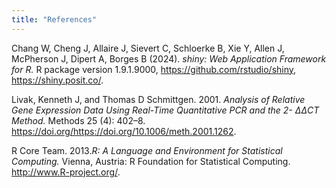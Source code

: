 ```yaml
---
title: "References"
---
```


Chang W, Cheng J, Allaire J, Sievert C, Schloerke B, Xie Y, Allen J, McPherson J, Dipert A, Borges B (2024). *shiny: Web Application Framework for R.* R package version 1.9.1.9000, <https://github.com/rstudio/shiny>, <https://shiny.posit.co/>.

Livak, Kenneth J, and Thomas D Schmittgen. 2001. *Analysis of Relative Gene Expression Data Using Real-Time Quantitative PCR and the 2- ΔΔCT Method.* Methods 25 (4): 402–8. <https://doi.org/https://doi.org/10.1006/meth.2001.1262>.

R Core Team. 2013.*R: A Language and Environment for Statistical Computing.* Vienna, Austria: R Foundation for Statistical Computing. <http://www.R-project.org/>.

